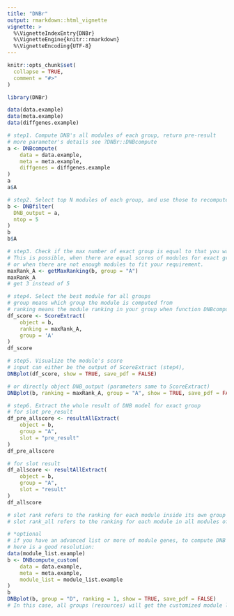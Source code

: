 ---
title: "DNBr"
output: rmarkdown::html_vignette
vignette: >
  %\VignetteIndexEntry{DNBr}
  %\VignetteEngine{knitr::rmarkdown}
  %\VignetteEncoding{UTF-8}
---

```{r, include = FALSE}
knitr::opts_chunk$set(
  collapse = TRUE,
  comment = "#>"
)
```

```{r setup}
library(DNBr)

data(data.example)
data(meta.example)
data(diffgenes.example)

# step1. Compute DNB's all modules of each group, return pre-result
# more parameter's details see ?DNBr::DNBcompute
a <- DNBcompute(
    data = data.example, 
    meta = meta.example, 
    diffgenes = diffgenes.example
)
a
a$A

# step2. Select top N modules of each group, and use those to recompute DNB module, return result
b <- DNBfilter(
  DNB_output = a, 
  ntop = 5
)
b
b$A

# step3. Check if the max number of exact group is equal to that you want before
# This is possible, when there are equal scores of modules for exact group, 
# or when there are not enough modules to fit your requirement.
maxRank_A <- getMaxRanking(b, group = "A")
maxRank_A 
# get 3 instead of 5

# step4. Select the best module for all groups
# group means which group the module is computed from
# ranking means the module ranking in your group when function DNBcompute processes
df_score <- ScoreExtract(
    object = b,
    ranking = maxRank_A,
    group = 'A'
)
df_score

# step5. Visualize the module's score
# input can either be the output of ScoreExtract (step4),
DNBplot(df_score, show = TRUE, save_pdf = FALSE)

# or directly object DNB_output (parameters same to ScoreExtract)
DNBplot(b, ranking = maxRank_A, group = "A", show = TRUE, save_pdf = FALSE)

# step6. Extract the whole result of DNB model for exact group
# for slot pre_result
df_pre_allscore <- resultAllExtract(
    object = b,
    group = "A",
    slot = "pre_result"
)
df_pre_allscore

# for slot result
df_allscore <- resultAllExtract(
    object = b,
    group = "A",
    slot = "result"
)
df_allscore

# slot rank refers to the ranking for each module inside its own group 
# slot rank_all refers to the ranking for each module in all modules of that group 

# *optional
# if you have an advanced list or more of module genes, to compute DNB for this module,
# here is a good resolution:
data(module_list.example)
b <- DNBcompute_custom(
    data = data.example, 
    meta = meta.example, 
    module_list = module_list.example
)
b
DNBplot(b, group = "D", ranking = 1, show = TRUE, save_pdf = FALSE)
# In this case, all groups (resources) will get the customized module lists, so group can be anyone (ignored) !

```
